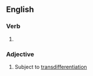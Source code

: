 ==English==

===Verb===
{{head|en|verb form}}

# {{en-past of|transdifferentiate}}

===Adjective===
{{en-adj|-}}

# Subject to [[transdifferentiation]]